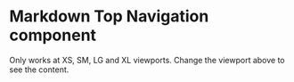 
<Meta
  title="Newskit/Global Navigation"
  component={GlobalNav}
/>

# Markdown Top Navigation component
Only works at XS, SM, LG and XL viewports. Change the viewport above to see the content.

<Canvas>
  <Story name="GlobalNav">
      <GlobalNav/>
  </Story>
</Canvas>


